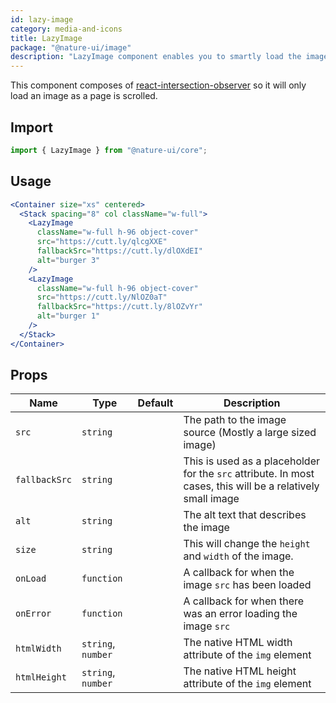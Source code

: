 ```yaml
---
id: lazy-image
category: media-and-icons
title: LazyImage
package: "@nature-ui/image"
description: "LazyImage component enables you to smartly load the images of your app by demand, using small placeholders (`fallbackSrc`) while the original image is being lazy loaded."
---
```


This component composes of
[react-intersection-observer](https://github.com/thebuilder/react-intersection-observer)
so it will only load an image as a page is scrolled.

## Import

```js
import { LazyImage } from "@nature-ui/core";
```

## Usage

```jsx
<Container size="xs" centered>
  <Stack spacing="8" col className="w-full">
    <LazyImage
      className="w-full h-96 object-cover"
      src="https://cutt.ly/qlcgXXE"
      fallbackSrc="https://cutt.ly/dlOXdEI"
      alt="burger 3"
    />
    <LazyImage
      className="w-full h-96 object-cover"
      src="https://cutt.ly/NlOZ0aT"
      fallbackSrc="https://cutt.ly/8lOZvYr"
      alt="burger 1"
    />
  </Stack>
</Container>
```

## Props

| Name          | Type               | Default | Description                                                                                                 |
| ------------- | ------------------ | ------- | ----------------------------------------------------------------------------------------------------------- |
| `src`         | `string`           |         | The path to the image source (Mostly a large sized image)                                                   |
| `fallbackSrc` | `string`           |         | This is used as a placeholder for the `src` attribute. In most cases, this will be a relatively small image |
| `alt`         | `string`           |         | The alt text that describes the image                                                                       |
| `size`        | `string`           |         | This will change the `height` and `width` of the image.                                                     |
| `onLoad`      | `function`         |         | A callback for when the image `src` has been loaded                                                         |
| `onError`     | `function`         |         | A callback for when there was an error loading the image `src`                                              |
| `htmlWidth`   | `string`, `number` |         | The native HTML width attribute of the `img` element                                                        |
| `htmlHeight`  | `string`, `number` |         | The native HTML height attribute of the `img` element                                                       |
